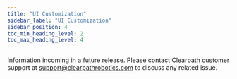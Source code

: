 ```yaml
---
title: "UI Customization"
sidebar_label: "UI Customization"
sidebar_position: 4
toc_min_heading_level: 2
toc_max_heading_level: 4
---
```


Information incoming in a future release. Please contact Clearpath customer support at <support@clearpathrobotics.com> to discuss any related issue.
